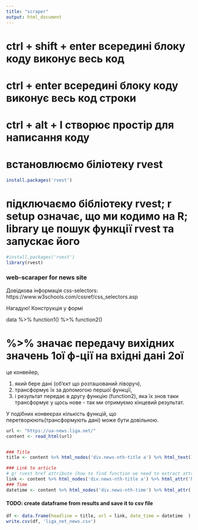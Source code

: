 ---
title: "scraper"
output: html_document
---

# ctrl + shift + enter всередині блоку коду виконує весь код
# ctrl + enter всередині блоку коду виконує весь код строки
# ctrl + alt + I створює простір для написання коду

# встановлюємо біліотеку rvest

```{r}
install.packages('rvest')
```

# підключаємо бібліотеку rvest; r setup означає, що ми кодимо на R; library це пошук функції rvest та запускає його

```{r setup, include=FALSE}
#install.packages('rvest')
library(rvest)
```

### web-scaraper for news site
Довідкова інформація
css-selectors: https://www.w3schools.com/cssref/css_selectors.asp

Нагадую! Конструкція у формі

data %>% function1() %>% function2() 

# %>% значає передачу вихідних значень 1ої ф-ції на вхідні дані 2ої

це конвейер, 

1. який бере дані (об'єкт що розташований ліворуч),  
2. трансформує їх за допомогою першої функції, 
3. і результат передає в другу функцію (function2), яка їх знов таки трансформує у щось нове - так ми отримуємо кінцевий результат. 

У подібних конвеєрах кількість функцій, що перетворюють(трансформують дані) може бути довільною.

```{r get}
url <- "https://ua-news.liga.net/"
content <- read_html(url)


### Title
title <- content %>% html_nodes('div.news-nth-title a') %>% html_text()

### Link to article
# g! rvest href attribute (how to find function we need to extract attribute of a tag)
link <- content %>% html_nodes('div.news-nth-title a') %>% html_attr('href')
### Time
datetime <- content %>% html_nodes('div.news-nth-time') %>% html_attr('data-date') #nothing
```


#### TODO: create dataframe from results and save it to csv file

```{r}
df <- data.frame(headline = title, url = link, date_time = datetime  )
write.csv(df, 'liga_net_news.csv')
```



